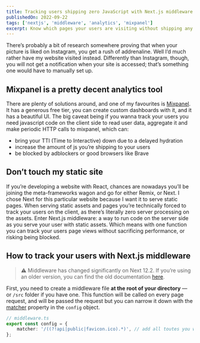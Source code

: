 ```yaml
---
title: Tracking users shipping zero JavaScript with Next.js middleware
publishedOn: 2022-09-22
tags: ['nextjs', 'middleware', 'analytics', 'mixpanel']
excerpt: Know which pages your users are visiting without shipping any JavaScript to them.
---
```


There’s probably a bit of research somewhere proving that when your picture is liked on Instagram, you get a rush of addrenaline. Well I’d much rather have my website visited instead. Differently than Instagram, though, you will not get a notification when your site is accessed; that’s something one would have to manually set up.

## Mixpanel is a pretty decent analytics tool

There are plenty of solutions around, and one of my favourites is [Mixpanel](https://mixpanel.com/). It has a generous free tier, you can create custom dashboards with it, and it has a beautiful UI.
The big caveat being if you wanna track your users you need javascript code on the client side to read user data, aggregate it and make periodic HTTP calls to mixpanel, which can:

- bring your TTI (Time to Interactive) down due to a delayed hydration
- increase the amount of js you’re shipping to your users
- be blocked by adblockers or good browsers like Brave

## Don’t touch my static site

If you’re developing a website with React, chances are nowadays you’ll be joining the meta-frameworks wagon and go for either Remix, or Next. I chose Next for this particular website because I want it to serve static pages. When serving static assets and pages you’re technically forced to track your users on the client, as there’s literally zero server processing on the assets.
Enter Next.js middleware: a way to run code on the server side as you serve your user with static assets. Which means with one function you can track your users page views without sacrificing performance, or risking being blocked.

## How to track your users with Next.js middleware

> ⚠️ Middleware has changed significantly on Next 12.2. If you’re using an older version, you can find the old documentation [here](https://nextjs.org/docs/middleware).

First, you need to create a middleware file **at the root of your directory** — or `/src` folder if you have one. This function will be called on every page request, and will be passed the request but you can narrow it down with the [matcher](https://nextjs.org/docs/advanced-features/middleware#matcher) property in the `config` object.

```ts
// middleware.ts
export const config = {
	matcher: '/((?!api|public|favicon.ico).*)', // add all toutes you want tracke here
};
```

